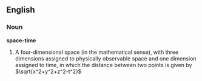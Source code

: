 ==English==

===Noun===
'''space-time'''

# {{cattag2|Physics}} A four-dimensional space (in the mathematical sense), with three dimensions assigned to physically observable space and one dimension assigned to time, in which the distance between two points is given by <math>\sqrt{x^2+y^2+z^2-t^2}</math>